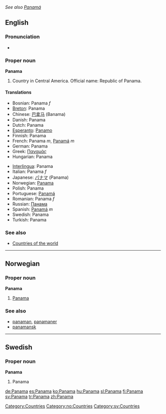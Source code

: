 ''See also [[Panamá]]''
==English==

===Pronunciation===
*{{audio|en-us-Panama.ogg|Audio (US)}}

===Proper noun===
'''Panama'''
# Country in Central America. Official name: Republic of Panama.

====Translations====
{{top}}
*Bosnian: Panama ''f''
*[[Breton]]: Panama
*Chinese: [[巴拿马]] (Banama)
*Danish: Panama
*Dutch: Panama
*[[Esperanto]]: [[Panamo]]
*Finnish: Panama
*French: Panama ''m'', [[Panamá]] ''m''
*German: Panama
*Greek: [[Παναμάς]]
*Hungarian: Panama
{{mid}}
*[[Interlingua]]: Panama
*Italian: Panama ''f''
*Japanese: [[パナマ]] (Panama)
*Norwegian: [[#Norwegian|Panama]]
*Polish: Panama
*Portuguese: [[Panamá]]
*Romanian: Panama ''f''
*Russian: [[Панама]]
*Spanish: [[Panamá]] ''m''
*Swedish: Panama
*Turkish: Panama
{{bottom}}

===See also===
*[[Countries of the world]]

[[Category:Countries]]

----

==Norwegian==

===Proper noun===
[[Category:no:Countries]]
'''Panama'''
#[[#English|Panama]]

===See also===
*[[panaman]], [[panamaner]]
*[[panamansk]]

----

==Swedish==

===Proper noun===
'''Panama'''
#Panama

[[Category:sv:Countries]]

[[de:Panama]]
[[es:Panama]]
[[ko:Panama]]
[[hu:Panama]]
[[sl:Panama]]
[[fi:Panama]]
[[sv:Panama]]
[[tr:Panama]]
[[zh:Panama]]